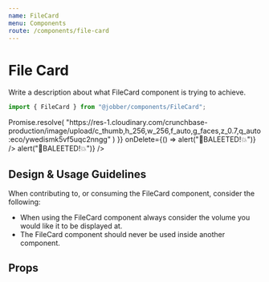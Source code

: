 ```yaml
---
name: FileCard
menu: Components
route: /components/file-card
---
```



# File Card

<ComponentStatus stage="pre" responsive="no" accessible="no" />

Write a description about what FileCard component is trying to achieve.

```ts
import { FileCard } from "@jobber/components/FileCard";
```

<Playground>
  <FileCard
    file={{
      key: "abc",
      name: "myballisbigandroundIamrollingitontheground.png",
      type: "image/png",
      size: 213402324,
      progress: 0.3,
      src: () =>
        Promise.resolve(
          "https://res-1.cloudinary.com/crunchbase-production/image/upload/c_thumb,h_256,w_256,f_auto,g_faces,z_0.7,q_auto:eco/ywedismk5vf5uqc2nngg"
        )
    }}
    onDelete={() => alert("🧨BALEETED!💥")}
  />
  <FileCard
    file={{
      key: "mosdef",
      name: "tps_report.png",
      type: "application/pdf",
      size: 2134023,
      progress: 1
    }}
    onDelete={() => alert("🧨BALEETED!💥")}
  />
</Playground>

<!--
  It is not necessary to include Design & Usage Guidlelines. Use this section
  to answer common questions and considerations about component usage.
-->

## Design & Usage Guidelines

When contributing to, or consuming the FileCard component, consider the
following:

- When using the FileCard component always consider the volume you would like it
  to be displayed at.
- The FileCard component should never be used inside another component.

## Props

<Props of={FileCard} />

<!--
  It is not necessary to provide an example of each prop. Use usage examples to
  highlight key features of a component or particular considerations.

  See `Button.mdx` for a good example of this.
-->
